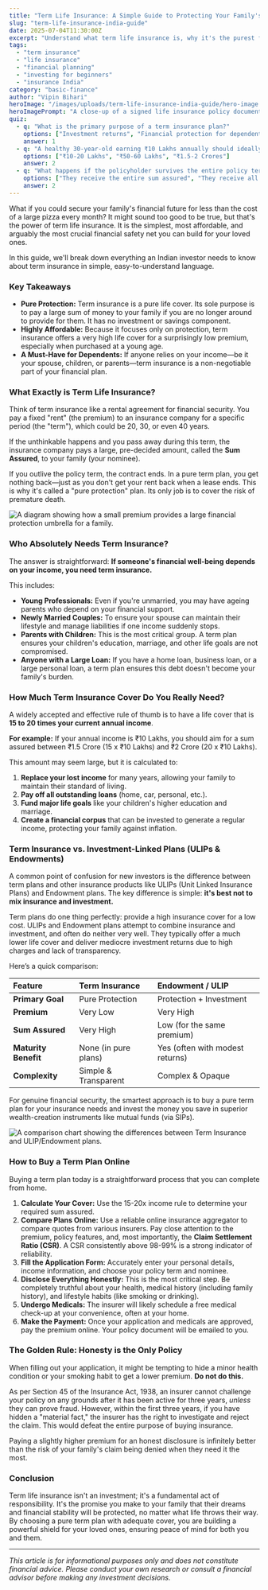 ```yaml
---
title: "Term Life Insurance: A Simple Guide to Protecting Your Family's Future"
slug: "term-life-insurance-india-guide"
date: 2025-07-04T11:30:00Z
excerpt: "Understand what term life insurance is, why it's the purest form of financial protection, how much cover you need, and how it safeguards your family's future in India."
tags:
  - "term insurance"
  - "life insurance"
  - "financial planning"
  - "investing for beginners"
  - "insurance India"
category: "basic-finance"
author: "Vipin Bihari"
heroImage: "/images/uploads/term-life-insurance-india-guide/hero-image.jpg"
heroImagePrompt: "A close-up of a signed life insurance policy document with a pen resting on it, symbolizing the act of securing a family's financial future."
quiz:
  - q: "What is the primary purpose of a term insurance plan?"
    options: ["Investment returns", "Financial protection for dependents", "A mix of insurance and investment"]
    answer: 1
  - q: "A healthy 30-year-old earning ₹10 Lakhs annually should ideally have a life cover of at least...?"
    options: ["₹10-20 Lakhs", "₹50-60 Lakhs", "₹1.5-2 Crores"]
    answer: 2
  - q: "What happens if the policyholder survives the entire policy term in a pure term insurance plan?"
    options: ["They receive the entire sum assured", "They receive all premiums back", "There is no payout"]
    answer: 2
---
```


What if you could secure your family's financial future for less than the cost of a large pizza every month? It might sound too good to be true, but that's the power of term life insurance. It is the simplest, most affordable, and arguably the most crucial financial safety net you can build for your loved ones.

In this guide, we'll break down everything an Indian investor needs to know about term insurance in simple, easy-to-understand language.

### Key Takeaways

*   **Pure Protection:** Term insurance is a pure life cover. Its sole purpose is to pay a large sum of money to your family if you are no longer around to provide for them. It has no investment or savings component.
*   **Highly Affordable:** Because it focuses only on protection, term insurance offers a very high life cover for a surprisingly low premium, especially when purchased at a young age.
*   **A Must-Have for Dependents:** If anyone relies on your income—be it your spouse, children, or parents—term insurance is a non-negotiable part of your financial plan.

### What Exactly is Term Life Insurance?

Think of term insurance like a rental agreement for financial security. You pay a fixed "rent" (the premium) to an insurance company for a specific period (the "term"), which could be 20, 30, or even 40 years.

If the unthinkable happens and you pass away during this term, the insurance company pays a large, pre-decided amount, called the **Sum Assured**, to your family (your nominee).

If you outlive the policy term, the contract ends. In a pure term plan, you get nothing back—just as you don't get your rent back when a lease ends. This is why it's called a "pure protection" plan. Its only job is to cover the risk of premature death.

![A diagram showing how a small premium provides a large financial protection umbrella for a family.](/images/uploads/term-life-insurance-india-guide/protection-umbrella.png)

### Who Absolutely Needs Term Insurance?

The answer is straightforward: **If someone's financial well-being depends on your income, you need term insurance.**

This includes:
*   **Young Professionals:** Even if you're unmarried, you may have ageing parents who depend on your financial support.
*   **Newly Married Couples:** To ensure your spouse can maintain their lifestyle and manage liabilities if one income suddenly stops.
*   **Parents with Children:** This is the most critical group. A term plan ensures your children's education, marriage, and other life goals are not compromised.
*   **Anyone with a Large Loan:** If you have a home loan, business loan, or a large personal loan, a term plan ensures this debt doesn't become your family's burden.

### How Much Term Insurance Cover Do You Really Need?

A widely accepted and effective rule of thumb is to have a life cover that is **15 to 20 times your current annual income**.

**For example:**
If your annual income is ₹10 Lakhs, you should aim for a sum assured between ₹1.5 Crore (15 x ₹10 Lakhs) and ₹2 Crore (20 x ₹10 Lakhs).

This amount may seem large, but it is calculated to:
1.  **Replace your lost income** for many years, allowing your family to maintain their standard of living.
2.  **Pay off all outstanding loans** (home, car, personal, etc.).
3.  **Fund major life goals** like your children's higher education and marriage.
4.  **Create a financial corpus** that can be invested to generate a regular income, protecting your family against inflation.

### Term Insurance vs. Investment-Linked Plans (ULIPs & Endowments)

A common point of confusion for new investors is the difference between term plans and other insurance products like ULIPs (Unit Linked Insurance Plans) and Endowment plans. The key difference is simple: **it's best not to mix insurance and investment.**

Term plans do one thing perfectly: provide a high insurance cover for a low cost. ULIPs and Endowment plans attempt to combine insurance and investment, and often do neither very well. They typically offer a much lower life cover and deliver mediocre investment returns due to high charges and lack of transparency.

Here’s a quick comparison:

| Feature             | Term Insurance          | Endowment / ULIP                |
| :------------------ | :---------------------- | :------------------------------ |
| **Primary Goal**    | Pure Protection         | Protection + Investment         |
| **Premium**         | Very Low                | Very High                       |
| **Sum Assured**     | Very High               | Low (for the same premium)      |
| **Maturity Benefit**| None (in pure plans)    | Yes (often with modest returns) |
| **Complexity**      | Simple & Transparent    | Complex & Opaque                |

For genuine financial security, the smartest approach is to buy a pure term plan for your insurance needs and invest the money you save in superior wealth-creation instruments like mutual funds (via SIPs).

![A comparison chart showing the differences between Term Insurance and ULIP/Endowment plans.](/images/uploads/term-life-insurance-india-guide/term-vs-ulip.png)

### How to Buy a Term Plan Online

Buying a term plan today is a straightforward process that you can complete from home.

1.  **Calculate Your Cover:** Use the 15-20x income rule to determine your required sum assured.
2.  **Compare Plans Online:** Use a reliable online insurance aggregator to compare quotes from various insurers. Pay close attention to the premium, policy features, and, most importantly, the **Claim Settlement Ratio (CSR)**. A CSR consistently above 98-99% is a strong indicator of reliability.
3.  **Fill the Application Form:** Accurately enter your personal details, income information, and choose your policy term and nominee.
4.  **Disclose Everything Honestly:** This is the most critical step. Be completely truthful about your health, medical history (including family history), and lifestyle habits (like smoking or drinking).
5.  **Undergo Medicals:** The insurer will likely schedule a free medical check-up at your convenience, often at your home.
6.  **Make the Payment:** Once your application and medicals are approved, pay the premium online. Your policy document will be emailed to you.

### The Golden Rule: Honesty is the Only Policy

When filling out your application, it might be tempting to hide a minor health condition or your smoking habit to get a lower premium. **Do not do this.**

As per Section 45 of the Insurance Act, 1938, an insurer cannot challenge your policy on any grounds after it has been active for three years, *unless* they can prove fraud. However, within the first three years, if you have hidden a "material fact," the insurer has the right to investigate and reject the claim. This would defeat the entire purpose of buying insurance.

Paying a slightly higher premium for an honest disclosure is infinitely better than the risk of your family's claim being denied when they need it the most.

### Conclusion

Term life insurance isn't an investment; it's a fundamental act of responsibility. It's the promise you make to your family that their dreams and financial stability will be protected, no matter what life throws their way. By choosing a pure term plan with adequate cover, you are building a powerful shield for your loved ones, ensuring peace of mind for both you and them.

---
*This article is for informational purposes only and does not constitute financial advice. Please conduct your own research or consult a financial advisor before making any investment decisions.*